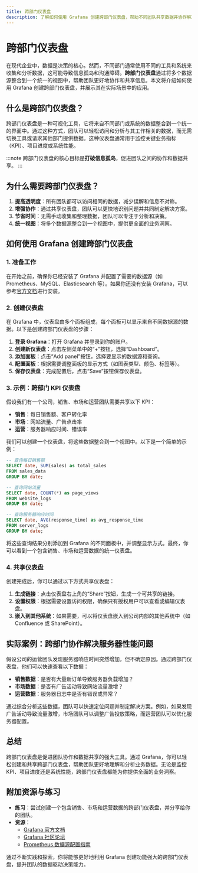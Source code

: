 ```yaml
---
title: 跨部门仪表盘
description: 了解如何使用 Grafana 创建跨部门仪表盘，帮助不同团队共享数据并协作解决问题。
---
```


# 跨部门仪表盘

在现代企业中，数据是决策的核心。然而，不同部门通常使用不同的工具和系统来收集和分析数据，这可能导致信息孤岛和沟通障碍。**跨部门仪表盘**通过将多个数据源整合到一个统一的视图中，帮助团队更好地协作和共享信息。本文将介绍如何使用 Grafana 创建跨部门仪表盘，并展示其在实际场景中的应用。

## 什么是跨部门仪表盘？

跨部门仪表盘是一种可视化工具，它将来自不同部门或系统的数据整合到一个统一的界面中。通过这种方式，团队可以轻松访问和分析与其工作相关的数据，而无需切换工具或请求其他部门提供数据。这种仪表盘通常用于监控关键业务指标（KPI）、项目进度或系统性能。

:::note
跨部门仪表盘的核心目标是**打破信息孤岛**，促进团队之间的协作和数据共享。
:::

## 为什么需要跨部门仪表盘？

1. **提高透明度**：所有团队都可以访问相同的数据，减少误解和信息不对称。
2. **增强协作**：通过共享仪表盘，团队可以更快地识别问题并共同制定解决方案。
3. **节省时间**：无需手动收集和整理数据，团队可以专注于分析和决策。
4. **统一视图**：将多个数据源整合到一个视图中，提供更全面的业务洞察。

## 如何使用 Grafana 创建跨部门仪表盘

### 1. 准备工作

在开始之前，确保你已经安装了 Grafana 并配置了需要的数据源（如 Prometheus、MySQL、Elasticsearch 等）。如果你还没有安装 Grafana，可以参考[官方文档](https://grafana.com/docs/grafana/latest/setup-grafana/installation/)进行安装。

### 2. 创建仪表盘

在 Grafana 中，仪表盘由多个面板组成，每个面板可以显示来自不同数据源的数据。以下是创建跨部门仪表盘的步骤：

1. **登录 Grafana**：打开 Grafana 并登录到你的账户。
2. **创建新仪表盘**：点击左侧菜单中的“+”按钮，选择“Dashboard”。
3. **添加面板**：点击“Add panel”按钮，选择要显示的数据源和查询。
4. **配置面板**：根据需要调整面板的显示方式（如图表类型、颜色、标签等）。
5. **保存仪表盘**：完成配置后，点击“Save”按钮保存仪表盘。

### 3. 示例：跨部门 KPI 仪表盘

假设我们有一个公司，销售、市场和运营团队需要共享以下 KPI：

- **销售**：每日销售额、客户转化率
- **市场**：网站流量、广告点击率
- **运营**：服务器响应时间、错误率

我们可以创建一个仪表盘，将这些数据整合到一个视图中。以下是一个简单的示例：

```sql
-- 查询每日销售额
SELECT date, SUM(sales) as total_sales
FROM sales_data
GROUP BY date;
```

```sql
-- 查询网站流量
SELECT date, COUNT(*) as page_views
FROM website_logs
GROUP BY date;
```

```sql
-- 查询服务器响应时间
SELECT date, AVG(response_time) as avg_response_time
FROM server_logs
GROUP BY date;
```

将这些查询结果分别添加到 Grafana 的不同面板中，并调整显示方式。最终，你可以看到一个包含销售、市场和运营数据的统一仪表盘。

### 4. 共享仪表盘

创建完成后，你可以通过以下方式共享仪表盘：

1. **生成链接**：点击仪表盘右上角的“Share”按钮，生成一个可共享的链接。
2. **设置权限**：根据需要设置访问权限，确保只有授权用户可以查看或编辑仪表盘。
3. **嵌入到其他系统**：如果需要，可以将仪表盘嵌入到公司内部的其他系统中（如 Confluence 或 SharePoint）。

## 实际案例：跨部门协作解决服务器性能问题

假设公司的运营团队发现服务器响应时间突然增加，但不确定原因。通过跨部门仪表盘，他们可以快速查看以下数据：

- **销售数据**：是否有大量新订单导致服务器负载增加？
- **市场数据**：是否有广告活动导致网站流量激增？
- **运营数据**：服务器日志中是否有错误或异常？

通过综合分析这些数据，团队可以快速定位问题并制定解决方案。例如，如果发现广告活动导致流量激增，市场团队可以调整广告投放策略，而运营团队可以优化服务器配置。

## 总结

跨部门仪表盘是促进团队协作和数据共享的强大工具。通过 Grafana，你可以轻松创建和共享跨部门仪表盘，帮助团队更好地理解和分析业务数据。无论是监控 KPI、项目进度还是系统性能，跨部门仪表盘都能为你提供全面的业务洞察。

## 附加资源与练习

- **练习**：尝试创建一个包含销售、市场和运营数据的跨部门仪表盘，并分享给你的团队。
- **资源**：
  - [Grafana 官方文档](https://grafana.com/docs/)
  - [Grafana 社区论坛](https://community.grafana.com/)
  - [Prometheus 数据源配置指南](https://prometheus.io/docs/introduction/overview/)

通过不断实践和探索，你将能够更好地利用 Grafana 创建功能强大的跨部门仪表盘，提升团队的数据驱动决策能力。